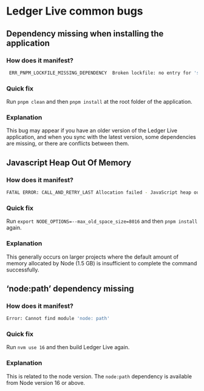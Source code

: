# Ledger Live common bugs

## Dependency missing when installing the application

### How does it manifest? 

```bash copy
 ERR_PNPM_LOCKFILE_MISSING_DEPENDENCY  Broken lockfile: no entry for 'some_package' in pnpm-lock.yaml
```

### Quick fix

Run `pnpm clean` and then `pnpm install` at the root folder of the application.

### Explanation

This bug may appear if you have an older version of the Ledger Live application, and when you sync with the latest version, some dependencies are missing, or there are conflicts between them.

## Javascript Heap Out Of Memory

### How does it manifest? 

```bash copy
FATAL ERROR: CALL_AND_RETRY_LAST Allocation failed - JavaScript heap out of memory
```

### Quick fix

Run `export NODE_OPTIONS=--max_old_space_size=8016` and then `pnpm install` again.

### Explanation

This generally occurs on larger projects where the default amount of memory allocated by Node (1.5 GB) is insufficient to complete the command successfully.



## ‘node:path’ dependency missing

### How does it manifest? 

```bash copy
Error: Cannot find module 'node: path'
```

### Quick fix

Run `nvm use 16` and then build Ledger Live again.

### Explanation

This is related to the node version. The `node:path` dependency is available from Node version 16 or above.

  
